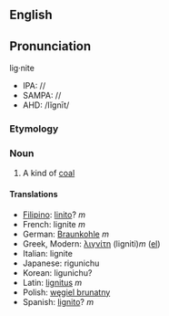 ==English==
==Pronunciation==
lig·nite
*IPA: //
*SAMPA: //
*AHD: /lĭgnīt/

=== Etymology ===

=== Noun ===
{{Wikipedia}}
#A kind of [[coal]]

==== Translations ====

*[[Filipino]]: [[linito]]? ''m''
*French: lignite ''m''
*German: [[Braunkohle]] ''m''
*Greek, Modern: [[λιγνίτη]] (ligniti)''m'' ([[:el:Λιγνίτη|el]])
*Italian: lignite
*Japanese: <!--[[]] (--> rigunichu<!--)-->
*Korean: <!--[[]] (--> ligunichu?<!--)-->
*Latin: [[lignitus]] ''m''
*Polish: [[węgiel brunatny]]
*Spanish: [[lignito]]? ''m''